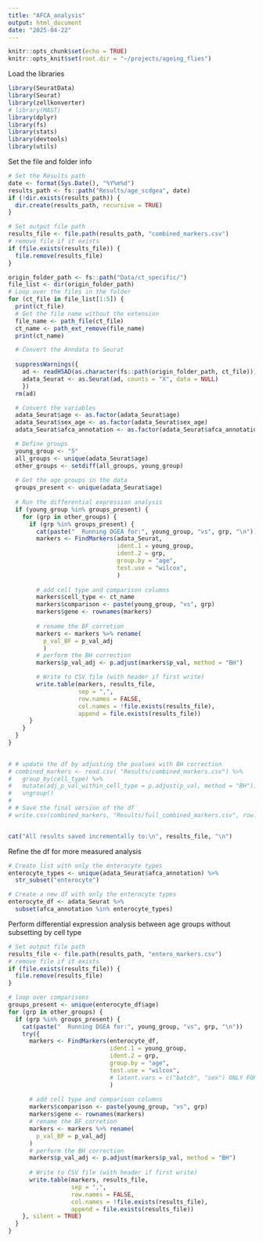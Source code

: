 ```yaml
---
title: "AFCA_analysis"
output: html_document
date: "2025-04-22"
---
```


```r
knitr::opts_chunk$set(echo = TRUE)
knitr::opts_knit$set(root.dir = "~/projects/ageing_flies")
```

Load the libraries 
```r
library(SeuratData)
library(Seurat)
library(zellkonverter)
# library(MAST)
library(dplyr)
library(fs)
library(stats)
library(devtools)
library(utils)
```

Set the file and folder info
```r
# Set the Results path
date <- format(Sys.Date(), "%Y%m%d")
results_path <- fs::path("Results/age_scdgea", date)
if (!dir.exists(results_path)) {
  dir.create(results_path, recursive = TRUE)
}

# Set output file path
results_file <- file.path(results_path, "combined_markers.csv")
# remove file if it exists
if (file.exists(results_file)) {
  file.remove(results_file)
}
```


```r
origin_folder_path <- fs::path("Data/ct_specific/")
file_list <- dir(origin_folder_path)
# Loop over the files in the folder
for (ct_file in file_list[1:5]) {
  print(ct_file)
  # Get the file name without the extension
  file_name <- path_file(ct_file)
  ct_name <- path_ext_remove(file_name)
  print(ct_name)

  # Convert the Anndata to Seurat
  
  suppressWarnings({
    ad <- readH5AD(as.character(fs::path(origin_folder_path, ct_file)))
    adata_Seurat <- as.Seurat(ad, counts = "X", data = NULL)
    })
  rm(ad)

  # Convert the variables
  adata_Seurat$age <- as.factor(adata_Seurat$age)
  adata_Seurat$sex_age <- as.factor(adata_Seurat$sex_age)
  adata_Seurat$afca_annotation <- as.factor(adata_Seurat$afca_annotation)

  # Define groups
  young_group <- "5"
  all_groups <- unique(adata_Seurat$age)
  other_groups <- setdiff(all_groups, young_group)
  
  # Get the age groups in the data
  groups_present <- unique(adata_Seurat$age)
  
  # Run the differential expression analysis
  if (young_group %in% groups_present) {
    for (grp in other_groups) {
      if (grp %in% groups_present) {
        cat(paste("  Running DGEA for:", young_group, "vs", grp, "\n"))
        markers <- FindMarkers(adata_Seurat,
                               ident.1 = young_group,
                               ident.2 = grp,
                               group.by = "age",
                               test.use = "wilcox",
                               )
        
        # add cell type and comparison columns
        markers$cell_type <- ct_name
        markers$comparison <- paste(young_group, "vs", grp)
        markers$gene <- rownames(markers)
        
        # rename the BF corretion
        markers <- markers %>% rename(
          p_val_BF = p_val_adj
          )
        # perform the BH correction
        markers$p_val_adj <- p.adjust(markers$p_val, method = "BH")

        # Write to CSV file (with header if first write)
        write.table(markers, results_file,
                    sep = ",",
                    row.names = FALSE,
                    col.names = !file.exists(results_file),
                    append = file.exists(results_file))
      }
    }
  }
}
  

```

```r


# # update the df by adjusting the pvalues with BH correction
# combined_markers <- read.csv( "Results/combined_markers.csv") %>%
#   group_by(cell_type) %>%
#   mutate(adj_p_val_within_cell_type = p.adjust(p_val, method = "BH")) %>%
#   ungroup()
# 
# # Save the final version of the df
# write.csv(combined_markers, "Results/full_combined_markers.csv", row.names = FALSE)


cat("All results saved incrementally to:\n", results_file, "\n")

```


Refine the df for more measured analysis
```r
# Create list with only the enterocyte types
enterocyte_types <- unique(adata_Seurat$afca_annotation) %>% 
  str_subset("enterocyte")

# Create a new df with only the enterocyte types
enterocyte_df <- adata_Seurat %>% 
  subset(afca_annotation %in% enterocyte_types)
```

Perform differential expression analysis between age groups without subsetting by cell type
```r
# Set output file path
results_file <- file.path(results_path, "entero_markers.csv")
# remove file if it exists
if (file.exists(results_file)) {
  file.remove(results_file)
}

# loop over comparisons
groups_present <- unique(enterocyte_df$age)
for (grp in other_groups) {
  if (grp %in% groups_present) {
    cat(paste("  Running DGEA for:", young_group, "vs", grp, "\n"))
    try({
      markers <- FindMarkers(enterocyte_df,
                             ident.1 = young_group,
                             ident.2 = grp,
                             group.by = "age",
                             test.use = "wilcox",
                             # latent.vars = c("batch", "sex") ONLY FOR MAST
                             )
      
      # add cell type and comparison columns
      markers$comparison <- paste(young_group, "vs", grp)
      markers$gene <- rownames(markers)
      # rename the BF corretion
      markers <- markers %>% rename(
        p_val_BF = p_val_adj
      )
      # perform the BH correction
      markers$p_val_adj <- p.adjust(markers$p_val, method = "BH")
  
      # Write to CSV file (with header if first write)
      write.table(markers, results_file,
                  sep = ",",
                  row.names = FALSE,
                  col.names = !file.exists(results_file),
                  append = file.exists(results_file))
    }, silent = TRUE)
  }
}

```









